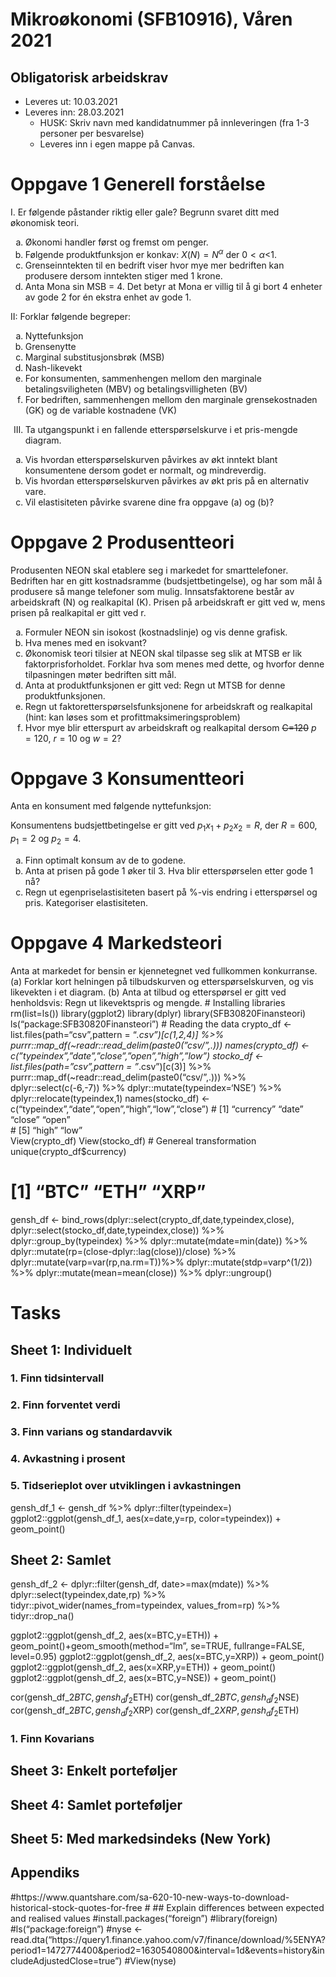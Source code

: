 # Mikroøkonomi (SFB10916), Våren 2021 
## Obligatorisk arbeidskrav

- Leveres ut: 10.03.2021
- Leveres inn: 28.03.2021
  - HUSK: Skriv navn med kandidatnummer på innleveringen (fra 1-3 personer per besvarelse)
  - Leveres inn i egen mappe på Canvas. 

# Oppgave 1 Generell forståelse
I. Er følgende påstander riktig eller gale? Begrunn svaret ditt med økonomisk teori. 

(a) Økonomi handler først og fremst om penger.
(b) Følgende produktfunksjon er konkav: $X(N)=N^{\alpha} \text{ der } 0<\alpha$<1.
(c) Grenseinntekten til en bedrift viser hvor mye mer bedriften kan produsere dersom inntekten stiger med 1 krone.
(d) Anta Mona sin MSB = 4. Det betyr at Mona er villig til å gi bort 4 enheter av gode 2 for én ekstra enhet av gode 1.

II: Forklar følgende begreper: 

(a) Nyttefunksjon
(b) Grensenytte
(c) Marginal substitusjonsbrøk (MSB)
(d) Nash-likevekt
(e) For konsumenten, sammenhengen mellom den marginale betalingsviligheten (MBV) og betalingsvilligheten (BV)
(f) For bedriften, sammenhengen mellom den marginale grensekostnaden (GK) og de variable kostnadene (VK)

III. Ta utgangspunkt i en fallende etterspørselskurve i et pris-mengde diagram.

(a) Vis hvordan etterspørselskurven påvirkes av økt inntekt blant konsumentene dersom
godet er normalt, og mindreverdig.
(b) Vis hvordan etterspørselskurven påvirkes av økt pris på en alternativ vare.
(c) Vil elastisiteten påvirke svarene dine fra oppgave (a) og (b)?

# Oppgave 2 Produsentteori

Produsenten NEON skal etablere seg i markedet for smarttelefoner. Bedriften har en gitt
kostnadsramme (budsjettbetingelse), og har som mål å produsere så mange telefoner som
mulig. Innsatsfaktorene består av arbeidskraft (N) og realkapital (K). Prisen på arbeidskraft er
gitt ved w, mens prisen på realkapital er gitt ved r.

(a) Formuler NEON sin isokost (kostnadslinje) og vis denne grafisk.
(b) Hva menes med en isokvant?
(c) Økonomisk teori tilsier at NEON skal tilpasse seg slik at MTSB er lik
faktorprisforholdet. Forklar hva som menes med dette, og hvorfor denne tilpasningen
møter bedriften sitt mål.
(d) Anta at produktfunksjonen er gitt ved:
\begin{equation}
x = N^{0,5}+K^{0,5}
\end{equation}
Regn ut MTSB for denne produktfunksjonen.
(e) Regn ut faktoretterspørselsfunksjonene for arbeidskraft og realkapital (hint: kan løses som et profittmaksimeringsproblem)
(f) Hvor mye blir etterspurt av arbeidskraft og realkapital dersom ~~C=120~~
$p=120$, $r=10$ og $w=2$?

# Oppgave 3 Konsumentteori
Anta en konsument med følgende nyttefunksjon:
\begin{equation}
U(x_{1}, x_{2}) = 7x_{1}x_{2}
\end{equation}

Konsumentens budsjettbetingelse er gitt ved $p_{1}x_{1} + p_{2}x_{2} = R$, der $R = 600$,
$p_{1} = 2$ og $p_{2} = 4$.

(a) Finn optimalt konsum av de to godene.
(b) Anta at prisen på gode 1 øker til 3. Hva blir etterspørselen etter gode 1 nå?
(c) Regn ut egenpriselastisiteten basert på %-vis endring i etterspørsel og pris. Kategoriser
elastisiteten.

# Oppgave 4 Markedsteori
Anta at markedet for bensin er kjennetegnet ved fullkommen konkurranse.
(a) Forklar kort helningen på tilbudskurven og etterspørselskurven, og vis likevekten i et
diagram.
(b) Anta at tilbud og etterspørsel er gitt ved henholdsvis:
\begin{equation}
X^{S}=-4+\frac{1}{8}P \text{ og } X^{D}=126-\frac{1}{2}P
\end{equation}
Regn ut likevektspris og mengde.
# Installing libraries
rm(list=ls())
library(ggplot2)
library(dplyr)
library(SFB30820Finansteori)
ls("package:SFB30820Finansteori")
# Reading the data
crypto_df <- list.files(path="csv",pattern = "*.csv")[c(1,2,4)] %>% purrr::map_df(~readr::read_delim(paste0("csv/",.)))
names(crypto_df) <- c("typeindex","date","close","open","high","low") 
stocko_df <- list.files(path="csv",pattern = "*.csv")[c(3)] %>% purrr::map_df(~readr::read_delim(paste0("csv/",.))) %>% dplyr::select(c(-6,-7)) %>% dplyr::mutate(typeindex='NSE') %>%
	dplyr::relocate(typeindex,1)
names(stocko_df) <- c("typeindex","date","open","high","low","close") 
# [1] "currency" "date"     "close"    "open"    
# [5] "high"     "low"     
View(crypto_df)
View(stocko_df)
# Genereal transformation
unique(crypto_df$currency)


# [1] "BTC" "ETH" "XRP"
gensh_df <- bind_rows(dplyr::select(crypto_df,date,typeindex,close), dplyr::select(stocko_df,date,typeindex,close)) %>% 
	dplyr::group_by(typeindex) %>% 
	dplyr::mutate(mdate=min(date)) %>%
	dplyr::mutate(rp=(close-dplyr::lag(close))/close) %>%
	dplyr::mutate(varp=var(rp,na.rm=T))%>%
	dplyr::mutate(stdp=varp^(1/2)) %>%
	dplyr::mutate(mean=mean(close)) %>%
	dplyr::ungroup() 

# Tasks
## Sheet 1: Individuelt
### 1. Finn tidsintervall
### 2. Finn forventet verdi
### 3. Finn varians og standardavvik
### 4. Avkastning i prosent
### 5. Tidserieplot over utviklingen i avkastningen 
gensh_df_1 <- gensh_df %>% dplyr::filter(typeindex=)
ggplot2::ggplot(gensh_df_1, aes(x=date,y=rp, color=typeindex)) + geom_point()

## Sheet 2: Samlet
gensh_df_2 <- dplyr::filter(gensh_df, date>=max(mdate)) %>% 
	dplyr::select(typeindex,date,rp) %>%
	tidyr::pivot_wider(names_from=typeindex, values_from=rp) %>%
	tidyr::drop_na()

ggplot2::ggplot(gensh_df_2, aes(x=BTC,y=ETH)) + geom_point()+geom_smooth(method="lm", se=TRUE, fullrange=FALSE, level=0.95)
ggplot2::ggplot(gensh_df_2, aes(x=BTC,y=XRP)) + geom_point()
ggplot2::ggplot(gensh_df_2, aes(x=XRP,y=ETH)) + geom_point()
ggplot2::ggplot(gensh_df_2, aes(x=BTC,y=NSE)) + geom_point()

cor(gensh_df_2$BTC,gensh_df_2$ETH)
cor(gensh_df_2$BTC,gensh_df_2$NSE)
cor(gensh_df_2$BTC,gensh_df_2$XRP)
cor(gensh_df_2$XRP,gensh_df_2$ETH)


### 1. Finn Kovarians

## Sheet 3: Enkelt porteføljer 

## Sheet 4: Samlet porteføljer

## Sheet 5: Med markedsindeks (New York)

## Appendiks
#https://www.quantshare.com/sa-620-10-new-ways-to-download-historical-stock-quotes-for-free
#
## Explain differences between expected and realised values
#install.packages("foreign")
#library(foreign)
#ls("package:foreign")
#nyse <- read.dta("https://query1.finance.yahoo.com/v7/finance/download/%5ENYA?period1=1472774400&period2=1630540800&interval=1d&events=history&includeAdjustedClose=true")
#View(nyse)
